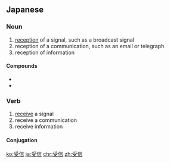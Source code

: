 ==Japanese==
{{ja-kanjitab|じゅ|しん|yomi=on}}

===Noun===
{{ja-noun|じゅしん}}

# [[reception]] of a signal, such as a broadcast signal
# reception of a communication, such as an email or telegraph
# reception of information

====Compounds====
* {{l/ja|受信機}}
* {{l/ja|受信箱}}

===Verb===
{{ja-verb-suru|じゅしん}}

# [[receive]] a signal
# receive a communication
# receive information

====Conjugation====
{{ja-suru|じゅしん}}

[[ko:受信]]
[[ja:受信]]
[[chr:受信]]
[[zh:受信]]